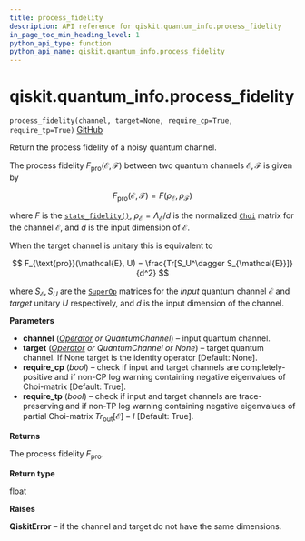 ```yaml
---
title: process_fidelity
description: API reference for qiskit.quantum_info.process_fidelity
in_page_toc_min_heading_level: 1
python_api_type: function
python_api_name: qiskit.quantum_info.process_fidelity
---
```


# qiskit.quantum\_info.process\_fidelity

<span id="qiskit.quantum_info.process_fidelity" />

`process_fidelity(channel, target=None, require_cp=True, require_tp=True)` [GitHub](https://github.com/qiskit/qiskit/tree/stable/0.21/qiskit/quantum_info/operators/measures.py "view source code")

Return the process fidelity of a noisy quantum channel.

The process fidelity $F_{\text{pro}}(\mathcal{E}, \mathcal{F})$ between two quantum channels $\mathcal{E}, \mathcal{F}$ is given by

$$
F_{\text{pro}}(\mathcal{E}, \mathcal{F})
    = F(\rho_{\mathcal{E}}, \rho_{\mathcal{F}})
$$

where $F$ is the [`state_fidelity()`](qiskit.quantum_info.state_fidelity "qiskit.quantum_info.state_fidelity"), $\rho_{\mathcal{E}} = \Lambda_{\mathcal{E}} / d$ is the normalized [`Choi`](qiskit.quantum_info.Choi "qiskit.quantum_info.Choi") matrix for the channel $\mathcal{E}$, and $d$ is the input dimension of $\mathcal{E}$.

When the target channel is unitary this is equivalent to

$$
F_{\text{pro}}(\mathcal{E}, U)
    = \frac{Tr[S_U^\dagger S_{\mathcal{E}}]}{d^2}
$$

where $S_{\mathcal{E}}, S_{U}$ are the [`SuperOp`](qiskit.quantum_info.SuperOp "qiskit.quantum_info.SuperOp") matrices for the *input* quantum channel $\mathcal{E}$ and *target* unitary $U$ respectively, and $d$ is the input dimension of the channel.

**Parameters**

*   **channel** ([*Operator*](qiskit.quantum_info.Operator "qiskit.quantum_info.Operator") *or QuantumChannel*) – input quantum channel.
*   **target** ([*Operator*](qiskit.quantum_info.Operator "qiskit.quantum_info.Operator") *or QuantumChannel or None*) – target quantum channel. If None target is the identity operator \[Default: None].
*   **require\_cp** (*bool*) – check if input and target channels are completely-positive and if non-CP log warning containing negative eigenvalues of Choi-matrix \[Default: True].
*   **require\_tp** (*bool*) – check if input and target channels are trace-preserving and if non-TP log warning containing negative eigenvalues of partial Choi-matrix $Tr_{\mbox{out}}[\mathcal{E}] - I$ \[Default: True].

**Returns**

The process fidelity $F_{\text{pro}}$.

**Return type**

float

**Raises**

**QiskitError** – if the channel and target do not have the same dimensions.

